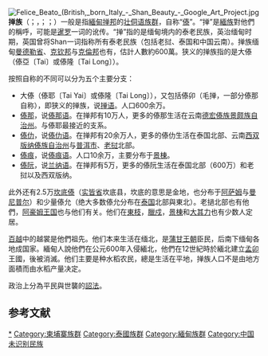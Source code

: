 {{Infobox ethnic group
|group=撣族<br /> [[Image:Shan-tai.png|25px]]
|image=[[File:NarngSaoTai.jpg|200px]]
|poptime=400萬-600萬
|region1=[[緬甸|緬甸]]
|pop1=n/a
|region2=[[泰北|泰北]]
|pop2=n/a
|region3=[[雲南|雲南]]
|pop3=n/a
|region4=[[老撾|老撾]]
|pop4=n/a<ref>{{Cite web |url=http://www.t4f-images.info/MigrationandHistoryofTaiYai.htm |title=Migration and History of Tai Yai |access-date=2015-02-18 |archive-url=https://web.archive.org/web/20150324121803/http://t4f-images.info/MigrationandHistoryofTaiYai.htm |archive-date=2015-03-24 |dead-url=yes }}</ref>
|rels=[[上座部佛教|上座部佛教]]、[[萬物有靈論|萬物有靈論]]
|langs=[[掸语|掸语]]、[[緬甸語|緬甸語]]及其他
|related=[[佬族|佬族]]、[[泰國人|泰國人]]、[[泰語民族|泰語民族]]
}}
[[File:Felice_Beato_(British,_born_Italy_-_Shan_Beauty_-_Google_Art_Project.jpg|thumb]]
'''掸族'''（{{lang-shn|တႆး}}；{{IPA-shn|táj}}，{{lang-my|ရှမ်းလူမျိုး}}；{{IPA-my|ʃán lùmjó|}}；{{lang-th|ไทใหญ่ or ฉาน}}）一般是指[[緬甸|緬甸]][[掸邦|掸邦]]的[[壮侗语族|壮侗语族群]]，自称“[[傣|傣]]”。“掸”是[[緬族|緬族]]對他們的稱呼，可能是[[暹罗|暹罗]]一词的讹传。“掸”指的是缅甸境内的泰老民族，英治缅甸时期，英国曾将Shan一词指称所有泰老民族（包括老挝、泰国和中国云南）。掸族缅甸[[曼德勒省|曼德勒省]]、[[克钦邦|克钦邦]]与[[克倫邦|克倫邦]]也有，估計人數約600萬。狭义的掸族指的是大傣（傣亞〔Tai〕或傣隆〔Tai Long〕）。

按照自称的不同可以分为五个主要分支：

* 大傣（傣耶〔Tai Yai〕或傣隆〔Tai Long〕），又包括傣卯（毛掸，一部分傣那自称），即狭义的掸族，说[[掸语|掸语]]。人口600余万。
* [[傣那|傣那]]，说[[傣那语|傣那语]]。在掸邦有10万人，更多的傣那生活在云南[[德宏傣族景颇族自治州|德宏傣族景颇族自治州]]。与傣耶最接近的支系。
* [[傣仂|傣仂]]，说[[傣仂语|傣仂语]]。在掸邦有20余万人，更多的傣仂生活在泰国北部、云南[[西双版纳傣族自治州|西双版纳傣族自治州]]与[[普洱市|普洱市]]、[[老挝|老挝]]北部。
* [[傣痕|傣痕]]，说[[傣痕语|傣痕语]]。人口10余万，主要分布于[[景棟|景棟]]。
* [[傣阮|傣阮]]，说[[兰纳语|兰纳语]]。在掸邦有5万，更多的傣阮生活在泰国北部（600万）和老挝以及西双版纳。

此外还有2.5万[[坎底傣|坎底傣]]（[[实皆省|实皆省]]坎底县，坎底的意思是金地，也分布于[[阿萨姆|阿萨姆]]与[[曼尼普尔|曼尼普尔]]）和少量傣允（绝大多数傣允分布在[[泰国|泰国]]北部與東北）。老撾北部也有他們，[[阿豪姆王国|阿豪姆王国]]也与他们有关。他们在[[東枝|東枝]]，[[臘戍|臘戍]]，[[景棟|景棟]]和[[大其力|大其力]]也有少数人定居。

[[百越|百越]]中的越裳是他們祖先。他们本来生活在缅北，是[[蒲甘王朝|蒲甘王朝]]臣民，后南下缅甸各地成国家。緬甸人說他們在公元600年入侵緬北，他們在12世紀時於緬北建立[[孟卯|孟卯]]王國，後被消滅。他们主要是种水稻农民，總是生活在平地，掸族人口不是由地方面積而由水稻产量决定。

政治上分為平民與世襲的[[詔法|詔法]]。

==参考文献==
{{Reflist|2}}

{{中华民族}}
{{緬甸民族}}
{{泰国民族}}
{{柬埔寨民族}}
{{Authority control}}
[[Category:掸族|*]]
[[Category:柬埔寨族群|Category:柬埔寨族群]]
[[Category:泰國族群|Category:泰國族群]]
[[Category:緬甸族群|Category:緬甸族群]]
[[Category:中国未识别民族|Category:中国未识别民族]]